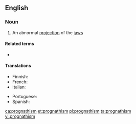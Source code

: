 ==English==

===Noun===
{{wikipedia}}
{{en-noun|~}}

# An abnormal [[projection]] of the [[jaw]]s

====Related terms====
* {{l|en|prognathic}}

====Translations====
{{trans-top|abnormal projection of jaws}}
* Finnish: {{t|fi|prognatia}}
* French: {{t+|fr|prognathisme|f}}
* Italian: {{t+|it|prognatismo|m}}
{{trans-mid}}
* Portuguese: {{t|pt|prognatismo|m}}
* Spanish: {{t+|es|prognatismo|m}}
{{trans-bottom}}

[[ca:prognathism]]
[[et:prognathism]]
[[pl:prognathism]]
[[ta:prognathism]]
[[vi:prognathism]]
